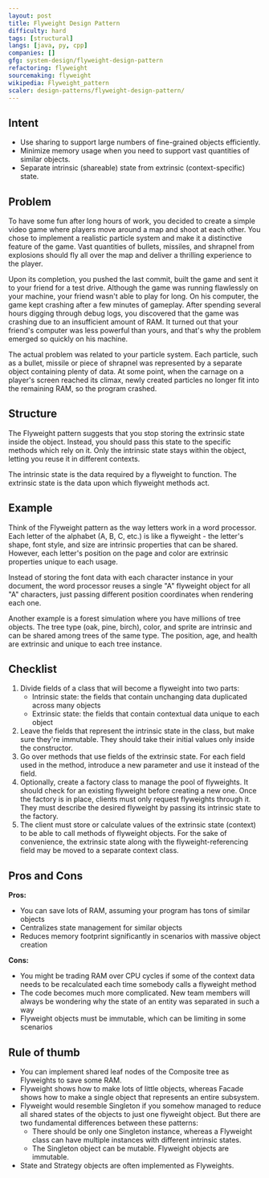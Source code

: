 ```yaml
---
layout: post
title: Flyweight Design Pattern
difficulty: hard
tags: [structural]
langs: [java, py, cpp]
companies: []
gfg: system-design/flyweight-design-pattern
refactoring: flyweight
sourcemaking: flyweight
wikipedia: Flyweight_pattern
scaler: design-patterns/flyweight-design-pattern/
---
```


## Intent
- Use sharing to support large numbers of fine-grained objects efficiently.
- Minimize memory usage when you need to support vast quantities of similar objects.
- Separate intrinsic (shareable) state from extrinsic (context-specific) state.

## Problem
To have some fun after long hours of work, you decided to create a simple video game where players move around a map and shoot at each other. You chose to implement a realistic particle system and make it a distinctive feature of the game. Vast quantities of bullets, missiles, and shrapnel from explosions should fly all over the map and deliver a thrilling experience to the player.

Upon its completion, you pushed the last commit, built the game and sent it to your friend for a test drive. Although the game was running flawlessly on your machine, your friend wasn't able to play for long. On his computer, the game kept crashing after a few minutes of gameplay. After spending several hours digging through debug logs, you discovered that the game was crashing due to an insufficient amount of RAM. It turned out that your friend's computer was less powerful than yours, and that's why the problem emerged so quickly on his machine.

The actual problem was related to your particle system. Each particle, such as a bullet, missile or piece of shrapnel was represented by a separate object containing plenty of data. At some point, when the carnage on a player's screen reached its climax, newly created particles no longer fit into the remaining RAM, so the program crashed.

## Structure

The Flyweight pattern suggests that you stop storing the extrinsic state inside the object. Instead, you should pass this state to the specific methods which rely on it. Only the intrinsic state stays within the object, letting you reuse it in different contexts.

<MdxImage src="https://refactoring.guru/images/patterns/diagrams/flyweight/structure-indexed.png" />

The intrinsic state is the data required by a flyweight to function. The extrinsic state is the data upon which flyweight methods act.

<MdxImage src="https://refactoring.guru/images/patterns/diagrams/flyweight/problem-en-indexed.png" />

## Example

Think of the Flyweight pattern as the way letters work in a word processor. Each letter of the alphabet (A, B, C, etc.) is like a flyweight - the letter's shape, font style, and size are intrinsic properties that can be shared. However, each letter's position on the page and color are extrinsic properties unique to each usage.

Instead of storing the font data with each character instance in your document, the word processor reuses a single "A" flyweight object for all "A" characters, just passing different position coordinates when rendering each one.

<MdxImage src="https://refactoring.guru/images/patterns/diagrams/flyweight/example.png" />

Another example is a forest simulation where you have millions of tree objects. The tree type (oak, pine, birch), color, and sprite are intrinsic and can be shared among trees of the same type. The position, age, and health are extrinsic and unique to each tree instance.

## Checklist

1. Divide fields of a class that will become a flyweight into two parts:
   - Intrinsic state: the fields that contain unchanging data duplicated across many objects
   - Extrinsic state: the fields that contain contextual data unique to each object
2. Leave the fields that represent the intrinsic state in the class, but make sure they're immutable. They should take their initial values only inside the constructor.
3. Go over methods that use fields of the extrinsic state. For each field used in the method, introduce a new parameter and use it instead of the field.
4. Optionally, create a factory class to manage the pool of flyweights. It should check for an existing flyweight before creating a new one. Once the factory is in place, clients must only request flyweights through it. They must describe the desired flyweight by passing its intrinsic state to the factory.
5. The client must store or calculate values of the extrinsic state (context) to be able to call methods of flyweight objects. For the sake of convenience, the extrinsic state along with the flyweight-referencing field may be moved to a separate context class.

## Pros and Cons

**Pros:**
- You can save lots of RAM, assuming your program has tons of similar objects
- Centralizes state management for similar objects
- Reduces memory footprint significantly in scenarios with massive object creation

**Cons:**
- You might be trading RAM over CPU cycles if some of the context data needs to be recalculated each time somebody calls a flyweight method
- The code becomes much more complicated. New team members will always be wondering why the state of an entity was separated in such a way
- Flyweight objects must be immutable, which can be limiting in some scenarios

## Rule of thumb

- You can implement shared leaf nodes of the Composite tree as Flyweights to save some RAM.
- Flyweight shows how to make lots of little objects, whereas Facade shows how to make a single object that represents an entire subsystem.
- Flyweight would resemble Singleton if you somehow managed to reduce all shared states of the objects to just one flyweight object. But there are two fundamental differences between these patterns:
  - There should be only one Singleton instance, whereas a Flyweight class can have multiple instances with different intrinsic states.
  - The Singleton object can be mutable. Flyweight objects are immutable.
- State and Strategy objects are often implemented as Flyweights.
